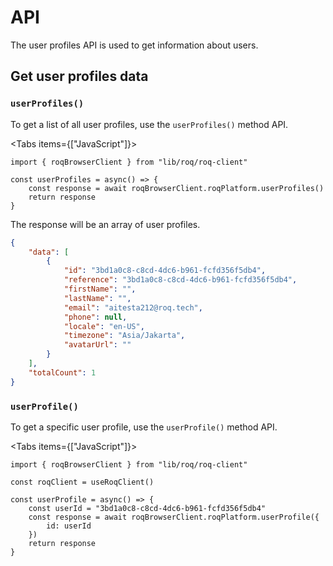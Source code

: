 
# API

The user profiles API is used to get information about users.

## Get user profiles data

### `userProfiles()`

To get a list of all user profiles, use the `userProfiles()` method API. 

<Tabs items={["JavaScript"]}>
<Tab>
```tsx
import { roqBrowserClient } from "lib/roq/roq-client"

const userProfiles = async() => {
    const response = await roqBrowserClient.roqPlatform.userProfiles()
    return response
}
```

The response will be an array of user profiles.

```json
{
    "data": [
        {
            "id": "3bd1a0c8-c8cd-4dc6-b961-fcfd356f5db4",
            "reference": "3bd1a0c8-c8cd-4dc6-b961-fcfd356f5db4",
            "firstName": "",
            "lastName": "",
            "email": "aitesta212@roq.tech",
            "phone": null,
            "locale": "en-US",
            "timezone": "Asia/Jakarta",
            "avatarUrl": ""
        }
    ],
    "totalCount": 1
}
```
</Tab>
</Tabs>

### `userProfile()`

To get a specific user profile, use the `userProfile()` method API. 

<Tabs items={["JavaScript"]}>
<Tab>
```tsx
import { roqBrowserClient } from "lib/roq/roq-client"

const roqClient = useRoqClient()

const userProfile = async() => {
    const userId = "3bd1a0c8-c8cd-4dc6-b961-fcfd356f5db4"
    const response = await roqBrowserClient.roqPlatform.userProfile({
		id: userId
    })
    return response
}
```
</Tab>
</Tabs>

